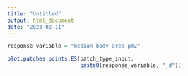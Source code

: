 ```yaml
---
title: "Untitled"
output: html_document
date: "2023-02-11"
---
```


```r
response_variable = "median_body_area_µm2"
```

```r
plot.patches.points.ES(patch_type_input,
                       paste0(response_variable, "_d"))
```